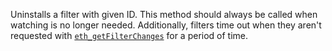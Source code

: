 Uninstalls a filter with given ID. This method should always be called when watching is no longer needed. Additionally, filters time out when they aren't requested with [`eth_getFilterChanges`](../../ethereum/json-rpc-methods/filter-methods/eth_getfilterchanges.mdx) for a period of time.

